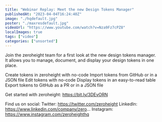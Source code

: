 ```yaml
---
title: "Webinar Replay: Meet the new Design Tokens Manager"
publishedAt: "2023-04-04T16:24:40Z"
image: "./hqdefault.jpg"
poster: "./maxresdefault.jpg"
videoUrl: "https://www.youtube.com/watch?v=Nza9Fz7cPZ8"
localImages: true
tags: ["video"]
categories: ["unsorted"]
---
```


Join the zeroheight team for a first look at the new design tokens manager. It allows you to manage, document, and display your design tokens in one place.

Create tokens in zeroheight with no-code
Import tokens from GitHub or in a JSON file
Edit tokens with no-code
Display tokens in an easy-to-read table
Export tokens to GitHub as a PR or in a JSON file

Get started with zeroheight: https://bit.ly/3DEvORN

Find us on social:
Twitter: https://twitter.com/zeroheight
LinkedIn: https://www.linkedin.com/company/zero...
Instagram: https://www.instagram.com/zeroheighthq

